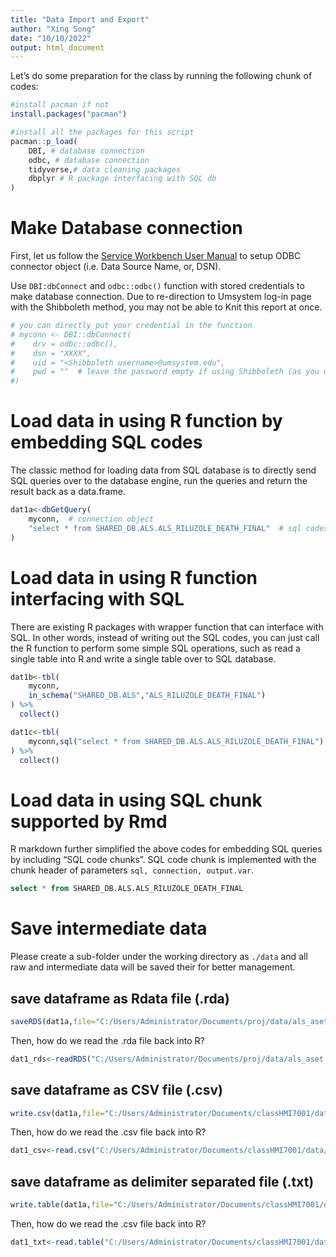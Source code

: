 ```yaml
---
title: "Data Import and Export"
author: "Xing Song"
date: "10/10/2022"
output: html_document
---
```


Let's do some preparation for the class by running the following chunk of codes:

```r
#install pacman if not
install.packages("pacman")

#install all the packages for this script
pacman::p_load(
    DBI, # database connection
    odbc, # database connection
    tidyverse,# data cleaning packages
    dbplyr # R package interfacing with SQL db
)
```

# Make Database connection
First, let us follow the [Service Workbench User Manual](https://github.com/RWD2E/Class_Secondary-Use-of-EHR-Data/blob/main/ref/AWS%20Service%20Workbench%20User%20Manual.md) to setup ODBC connector object (i.e. Data Source Name, or, DSN). 

Use `DBI:dbConnect` and `odbc::odbc()` function with stored credentials to make database connection. Due to re-direction to Umsystem log-in page with the Shibboleth method, you may not be able to Knit this report at once. 

```r
# you can directly put your credential in the function
# myconn <- DBI::dbConnect(
#    drv = odbc::odbc(),
#    dsn = "XXXX",
#    uid = "<Shibboleth username>@umsystem.edu", 
#    pwd = ""  # leave the password empty if using Shibboleth (as you will be prompted to the university log-in portal)
#) 
```

# Load data in using R function by embedding SQL codes
The classic method for loading data from SQL database is to directly send SQL queries over to the database engine, run the queries and return the result back as a data.frame.

```r
dat1a<-dbGetQuery(
    myconn,  # connection object
    "select * from SHARED_DB.ALS.ALS_RILUZOLE_DEATH_FINAL"  # sql codes
)
```

# Load data in using R function interfacing with SQL
There are existing R packages with wrapper function that can interface with SQL. In other words, instead of writing out the SQL codes, you can just call the R function to perform some simple SQL operations, such as read a single table into R and write a single table over to SQL database. 

```r
dat1b<-tbl(
    myconn,
    in_schema("SHARED_DB.ALS","ALS_RILUZOLE_DEATH_FINAL")
) %>% 
  collect() 
```

```r
dat1c<-tbl(
    myconn,sql("select * from SHARED_DB.ALS.ALS_RILUZOLE_DEATH_FINAL")
) %>%
  collect()
```

# Load data in using SQL chunk supported by Rmd
R markdown further simplified the above codes for embedding SQL queries by including "SQL code chunks". SQL code chunk is implemented with the chunk header of parameters `sql, connection, output.var`. 

```sql
select * from SHARED_DB.ALS.ALS_RILUZOLE_DEATH_FINAL
```

# Save intermediate data
Please create a sub-folder under the working directory as `./data` and all raw and intermediate data will be saved their for better management. 

## save dataframe as Rdata file (.rda)
```r
saveRDS(dat1a,file="C:/Users/Administrator/Documents/proj/data/als_aset.rda")
```

Then, how do we read the .rda file back into R?

```r
dat1_rds<-readRDS("C:/Users/Administrator/Documents/proj/data/als_aset.rda")
```

## save dataframe as CSV file (.csv)
```r
write.csv(dat1a,file="C:/Users/Administrator/Documents/classHMI7001/data/als_aset.csv")
```

Then, how do we read the .csv file back into R?

```r
dat1_csv<-read.csv("C:/Users/Administrator/Documents/classHMI7001/data/als_aset.csv")
```

## save dataframe as delimiter separated file (.txt)
```r
write.table(dat1a,file="C:/Users/Administrator/Documents/classHMI7001/data/als_aset.txt",sep="|")
```

Then, how do we read the .csv file back into R?

```r
dat1_txt<-read.table("C:/Users/Administrator/Documents/classHMI7001/data/als_aset.txt",sep="|")
```

